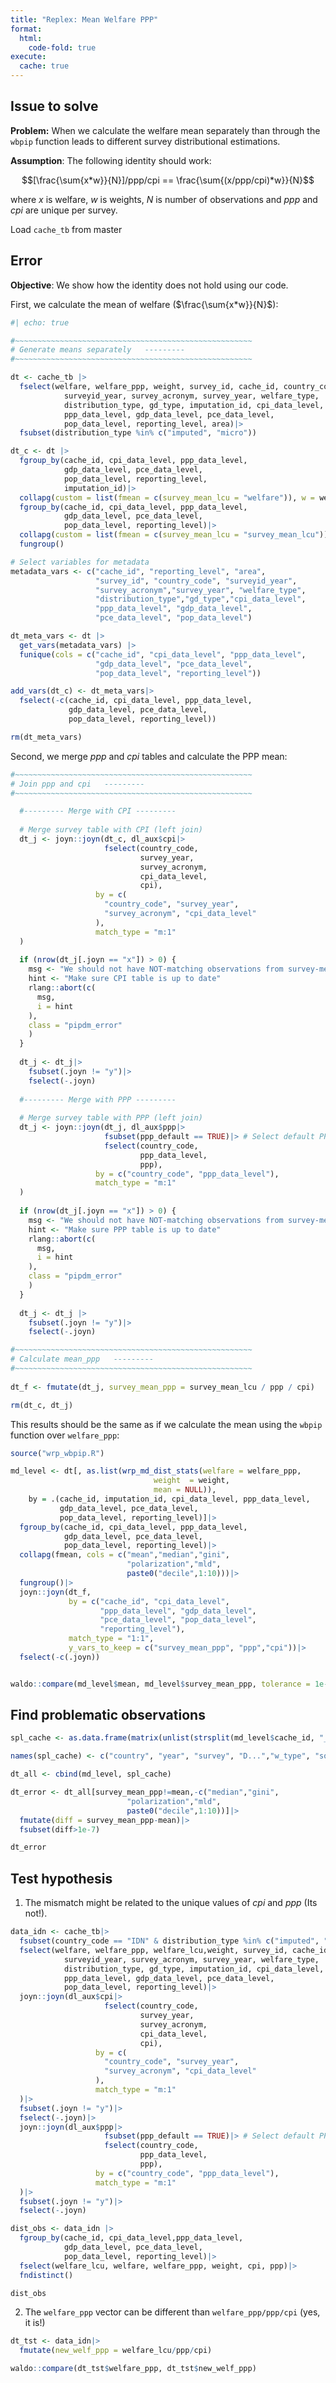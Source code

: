 ```yaml
---
title: "Replex: Mean Welfare PPP"
format: 
  html:
    code-fold: true
execute:
  cache: true
---
```


## Issue to solve

**Problem:** When we calculate the welfare mean separately than through the `wbpip` function leads to different survey distributional estimations.

**Assumption**: The following identity should work:

$$[\frac{\sum{x*w}}{N}]/ppp/cpi == \frac{\sum{(x/ppp/cpi)*w}}{N}$$


where $x$ is welfare, $w$ is weights, $N$ is number of observations and $ppp$ and $cpi$ are unique per survey.

::: {.callout-note}
Load `cache_tb` from master 
:::

## Error

**Objective**: We show how the identity does not hold using our code.

First, we calculate the mean of welfare ($\frac{\sum{x*w}}{N}$): 

```r
#| echo: true

#~~~~~~~~~~~~~~~~~~~~~~~~~~~~~~~~~~~~~~~~~~~~~~~~~~~~~
# Generate means separately   ---------
#~~~~~~~~~~~~~~~~~~~~~~~~~~~~~~~~~~~~~~~~~~~~~~~~~~~~~

dt <- cache_tb |>
  fselect(welfare, welfare_ppp, weight, survey_id, cache_id, country_code, 
            surveyid_year, survey_acronym, survey_year, welfare_type,
            distribution_type, gd_type, imputation_id, cpi_data_level, 
            ppp_data_level, gdp_data_level, pce_data_level, 
            pop_data_level, reporting_level, area)|>
  fsubset(distribution_type %in% c("imputed", "micro"))

dt_c <- dt |>
  fgroup_by(cache_id, cpi_data_level, ppp_data_level,
            gdp_data_level, pce_data_level,
            pop_data_level, reporting_level, 
            imputation_id)|> 
  collapg(custom = list(fmean = c(survey_mean_lcu = "welfare")), w = weight)|>
  fgroup_by(cache_id, cpi_data_level, ppp_data_level,
            gdp_data_level, pce_data_level,
            pop_data_level, reporting_level)|>
  collapg(custom = list(fmean = c(survey_mean_lcu = "survey_mean_lcu")), w = weight)|>
  fungroup()

# Select variables for metadata
metadata_vars <- c("cache_id", "reporting_level", "area",
                   "survey_id", "country_code", "surveyid_year", 
                   "survey_acronym","survey_year", "welfare_type", 
                   "distribution_type","gd_type","cpi_data_level",
                   "ppp_data_level", "gdp_data_level", 
                   "pce_data_level", "pop_data_level")

dt_meta_vars <- dt |>
  get_vars(metadata_vars) |> 
  funique(cols = c("cache_id", "cpi_data_level", "ppp_data_level",
                   "gdp_data_level", "pce_data_level",
                   "pop_data_level", "reporting_level")) 

add_vars(dt_c) <- dt_meta_vars|>
  fselect(-c(cache_id, cpi_data_level, ppp_data_level,
             gdp_data_level, pce_data_level,
             pop_data_level, reporting_level))

rm(dt_meta_vars)
```

Second, we merge $ppp$ and $cpi$ tables and calculate the PPP mean:

```r

#~~~~~~~~~~~~~~~~~~~~~~~~~~~~~~~~~~~~~~~~~~~~~~~~~~~~~
# Join ppp and cpi   ---------
#~~~~~~~~~~~~~~~~~~~~~~~~~~~~~~~~~~~~~~~~~~~~~~~~~~~~~

  #--------- Merge with CPI ---------
  
  # Merge survey table with CPI (left join)
  dt_j <- joyn::joyn(dt_c, dl_aux$cpi|> 
                     fselect(country_code, 
                             survey_year, 
                             survey_acronym,
                             cpi_data_level, 
                             cpi),
                   by = c(
                     "country_code", "survey_year",
                     "survey_acronym", "cpi_data_level"
                   ),
                   match_type = "m:1"
  )
  
  if (nrow(dt_j[.joyn == "x"]) > 0) {
    msg <- "We should not have NOT-matching observations from survey-mean tables"
    hint <- "Make sure CPI table is up to date"
    rlang::abort(c(
      msg,
      i = hint
    ),
    class = "pipdm_error"
    )
  }
  
  dt_j <- dt_j|>
    fsubset(.joyn != "y")|>
    fselect(-.joyn)
  
  #--------- Merge with PPP ---------
  
  # Merge survey table with PPP (left join)
  dt_j <- joyn::joyn(dt_j, dl_aux$ppp|>
                     fsubset(ppp_default == TRUE)|> # Select default PPP values
                     fselect(country_code,
                             ppp_data_level,
                             ppp),
                   by = c("country_code", "ppp_data_level"),
                   match_type = "m:1"
  )
  
  if (nrow(dt_j[.joyn == "x"]) > 0) {
    msg <- "We should not have NOT-matching observations from survey-mean tables"
    hint <- "Make sure PPP table is up to date"
    rlang::abort(c(
      msg,
      i = hint
    ),
    class = "pipdm_error"
    )
  }
  
  dt_j <- dt_j |>
    fsubset(.joyn != "y")|>
    fselect(-.joyn)

#~~~~~~~~~~~~~~~~~~~~~~~~~~~~~~~~~~~~~~~~~~~~~~~~~~~~~
# Calculate mean_ppp   ---------
#~~~~~~~~~~~~~~~~~~~~~~~~~~~~~~~~~~~~~~~~~~~~~~~~~~~~~
  
dt_f <- fmutate(dt_j, survey_mean_ppp = survey_mean_lcu / ppp / cpi)

rm(dt_c, dt_j)

```

This results should be the same as if we calculate the mean using the `wbpip` function over `welfare_ppp`:

```r
source("wrp_wbpip.R")

md_level <- dt[, as.list(wrp_md_dist_stats(welfare = welfare_ppp,
                                weight  = weight,
                                mean = NULL)),
    by = .(cache_id, imputation_id, cpi_data_level, ppp_data_level,
           gdp_data_level, pce_data_level,
           pop_data_level, reporting_level)]|>
  fgroup_by(cache_id, cpi_data_level, ppp_data_level,
            gdp_data_level, pce_data_level,
            pop_data_level, reporting_level)|>
  collapg(fmean, cols = c("mean","median","gini",
                          "polarization","mld",
                          paste0("decile",1:10)))|>
  fungroup()|>
  joyn::joyn(dt_f, 
             by = c("cache_id", "cpi_data_level", 
                    "ppp_data_level", "gdp_data_level",
                    "pce_data_level", "pop_data_level", 
                    "reporting_level"),
             match_type = "1:1",
             y_vars_to_keep = c("survey_mean_ppp", "ppp","cpi"))|>
  fselect(-c(.joyn))


waldo::compare(md_level$mean, md_level$survey_mean_ppp, tolerance = 1e-6)

```

## Find problematic observations

```r

spl_cache <- as.data.frame(matrix(unlist(strsplit(md_level$cache_id, "_")),ncol=6,byrow=T))

names(spl_cache) <- c("country", "year", "survey", "D...","w_type", "source")

dt_all <- cbind(md_level, spl_cache)

dt_error <- dt_all[survey_mean_ppp!=mean,-c("median","gini",
                          "polarization","mld",
                          paste0("decile",1:10))]|>
  fmutate(diff = survey_mean_ppp-mean)|>
  fsubset(diff>1e-7)

dt_error
```

## Test hypothesis

1. The mismatch might be related to the unique values of $cpi$ and $ppp$ (Its not!).

```r

data_idn <- cache_tb|>
  fsubset(country_code == "IDN" & distribution_type %in% c("imputed", "micro"))|>
  fselect(welfare, welfare_ppp, welfare_lcu,weight, survey_id, cache_id, country_code, 
            surveyid_year, survey_acronym, survey_year, welfare_type,
            distribution_type, gd_type, imputation_id, cpi_data_level, 
            ppp_data_level, gdp_data_level, pce_data_level, 
            pop_data_level, reporting_level)|>
  joyn::joyn(dl_aux$cpi|> 
                     fselect(country_code, 
                             survey_year, 
                             survey_acronym,
                             cpi_data_level, 
                             cpi),
                   by = c(
                     "country_code", "survey_year",
                     "survey_acronym", "cpi_data_level"
                   ),
                   match_type = "m:1"
  )|>
  fsubset(.joyn != "y")|>
  fselect(-.joyn)|>
  joyn::joyn(dl_aux$ppp|>
                     fsubset(ppp_default == TRUE)|> # Select default PPP values
                     fselect(country_code,
                             ppp_data_level,
                             ppp),
                   by = c("country_code", "ppp_data_level"),
                   match_type = "m:1"
  )|>
  fsubset(.joyn != "y")|>
  fselect(-.joyn)

dist_obs <- data_idn |>
  fgroup_by(cache_id, cpi_data_level,ppp_data_level, 
            gdp_data_level, pce_data_level,
            pop_data_level, reporting_level)|>
  fselect(welfare_lcu, welfare, welfare_ppp, weight, cpi, ppp)|>
  fndistinct()

dist_obs
```

2. The `welfare_ppp` vector can be different than `welfare_ppp/ppp/cpi` (yes, it is!)

```r

dt_tst <- data_idn|>
  fmutate(new_welf_ppp = welfare_lcu/ppp/cpi)

waldo::compare(dt_tst$welfare_ppp, dt_tst$new_welf_ppp)

```
